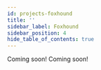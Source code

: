 ```yaml
---
id: projects-foxhound
title: ''
sidebar_label: Foxhound
sidebar_position: 4
hide_table_of_contents: true
---
```




<Banner
  goalStatement={configs.foxhound.goal_statement}
  projectTags={configs.foxhound.project_tags}
/>

<Tabs>
  <TabItem value="summary" label="Summary" default>
    <Summary
      headline={configs.foxhound.headline}
      description={configs.foxhound.description}
      level={configs.foxhound.level_of_difficulty}
      roles={configs.foxhound.roles}
    />
  </TabItem>
  <TabItem value="project-assets" label="Project Assets" default>
    Coming soon!
  </TabItem>
  <TabItem value="contributors" label="Contributors">
    Coming soon!
  </TabItem>
</Tabs>
